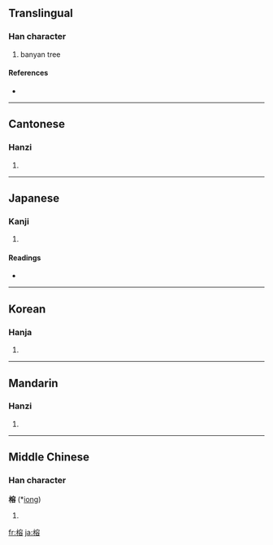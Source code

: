 ==Translingual==

===Han character===
{{Han char|rn=75|rad=木|as=10|sn=14|four=4396<sub>8</sub>|canj=木十金口 (DJCR)}}

# banyan tree

====References====
* {{Han ref|kx=0543.060|dkj=15228|dj=0930.360|hdz=21270.060|uh=6995|ud=27029|bh=BA5F|bd=47711}}

----

==Cantonese==

===Hanzi===
{{yue-hanzi|jyut=|y=yung4}}

# {{defn|Cantonese|sort=木10}}

----

==Japanese==

===Kanji===
{{ja-kanji|grade=|rs=木10}}

# {{defn|Japanese}}

====Readings====
* {{ja-readings|on=[[よう]] (yō)|kun=[[あこう]] (akou)}}

----

==Korean==

===Hanja===
{{ko-hanja|hangeul=용|eumhun=|rv=yong|mr=yong|y=yong}}

# {{defn|Korean|sort=木10}}

----

==Mandarin==

===Hanzi===
{{cmn-hanzi|pin=[[bàng]] ([[bang4]]), [[bēng]] ([[beng1]]), [[páng]] ([[pang2]]), [[róng]] ([[rong2]])|wg=pang<sup>4</sup>, peng<sup>1</sup>, p'ang<sup>2</sup>, jung<sup>2</sup>}}

# {{defn|Mandarin|sort=木10}}

----

==Middle Chinese==

===Han character===
'''榕''' (*[[iong]])<!--asterisk signifies that this is a reconstructed pronunciation-->

# {{defn|Middle Chinese|sort=木10}}

[[fr:榕]]
[[ja:榕]]